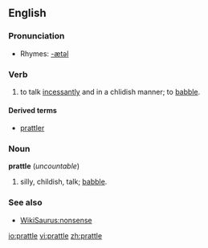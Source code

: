 ==English==

===Pronunciation===
*Rhymes: [[Rhymes:English:-ætəl|-ætəl]]

===Verb===
{{en-verb|prattl|ing}}
#to talk [[incessantly]] and in a chlidish manner; to [[babble]].

====Derived terms====
*[[prattler]]

===Noun===
'''prattle''' (''uncountable'')

#silly, childish, talk; [[babble]].

===See also===
*[[WikiSaurus:nonsense]]

[[io:prattle]]
[[vi:prattle]]
[[zh:prattle]]